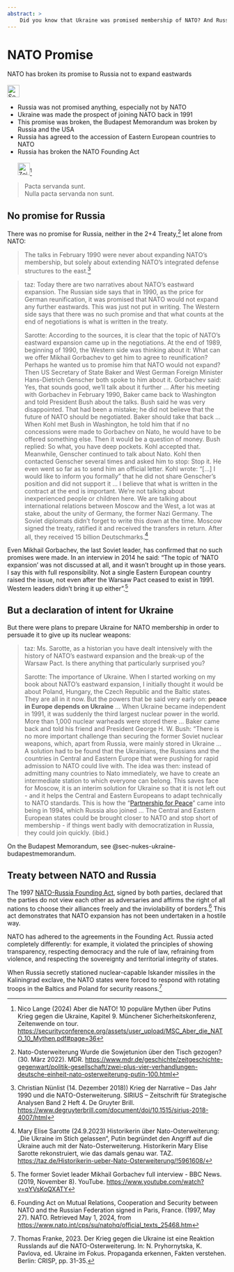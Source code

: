 ```yaml
---
abstract: > 
    Did you know that Ukraine was promised membership of NATO? And Russia was promised nothing! Here is the current status. 
---
```


# NATO Promise {#sec-nato-promise}

::: {.callout-caution title="Myth"}
NATO has broken its promise to Russia not to expand eastwards
[<br></br>![Search for keyword in EUvsDisinfo](../all_common_img/EUvsDisinfo_400x240.jpg){height=2em}](https://euvsdisinfo.eu/disinformation-cases/?text=nato%20promise&sort=relevance)
:::

::: {.callout-tip title="Truth"}
- Russia was not promised anything, especially not by NATO
- Ukraine was made the prospect of joining NATO back in 1991
- This promise was broken, the Budapest Memorandum was broken by Russia and the USA
- Russia has agreed to the accession of Eastern European countries to NATO
- Russia has broken the NATO Founding Act
[<br></br>![Zeitenwende-on-Tour: Aber die NATO](Zeitenwende-on-Tour-Logo.png){height=2em}](https://securityconference.org/assets/user_upload/MSC_Aber_die_NATO_10_Mythen.pdf#page=36)[^nato-promise-1]
:::

> Pacta servanda sunt.  
> Nulla pacta servanda non sunt.


## No promise for Russia

There was no promise for Russia, neither in the 2+4 Treaty,[^nato-promise-7] let alone from NATO:

> The talks in February 1990 were never about expanding NATO's membership, but solely about extending NATO's integrated defense structures to the east.[^nato-promise-6]


> taz: Today there are two narratives about NATO's eastward expansion. The Russian side says that in 1990, as the price for German reunification, it was promised that NATO would not expand any further eastwards. This was just not put in writing. The Western side says that there was no such promise and that what counts at the end of negotiations is what is written in the treaty.  
>
> Sarotte: According to the sources, it is clear that the topic of NATO's eastward expansion came up in the negotiations. At the end of 1989, beginning of 1990, the Western side was thinking about it: What can we offer Mikhail Gorbachev to get him to agree to reunification? Perhaps he wanted us to promise him that NATO would not expand? Then US Secretary of State Baker and West German Foreign Minister Hans-Dietrich Genscher both spoke to him about it. Gorbachev said: Yes, that sounds good, we'll talk about it further ... After his meeting with Gorbachev in February 1990, Baker came back to Washington and told President Bush about the talks. Bush said he was very disappointed. That had been a mistake; he did not believe that the future of NATO should be negotiated. Baker should take that back ... When Kohl met Bush in Washington, he told him that if no concessions were made to Gorbachev on Nato, he would have to be offered something else. Then it would be a question of money. Bush replied: So what, you have deep pockets. Kohl accepted that. Meanwhile, Genscher continued to talk about Nato. Kohl then contacted Genscher several times and asked him to stop: Stop it. He even went so far as to send him an official letter. Kohl wrote: “[...] I would like to inform you formally” that he did not share Genscher's position and did not support it ... I believe that what is written in the contract at the end is important. We're not talking about inexperienced people or children here. We are talking about international relations between Moscow and the West, a lot was at stake, about the unity of Germany, the former Nazi Germany. The Soviet diplomats didn't forget to write this down at the time. Moscow signed the treaty, ratified it and received the transfers in return. After all, they received 15 billion Deutschmarks.[^nato-promise-2]

Even Mikhail Gorbachev, the last Soviet leader, has confirmed that no such promises were made. In an interview in 2014 he said: “The topic of 'NATO expansion' was not discussed at all, and it wasn't brought up in those years. I say this with full responsibility. Not a single Eastern European country raised the issue, not even after the Warsaw Pact ceased to exist in 1991\. Western leaders didn't bring it up either”.[^nato-promise-3]


## But a declaration of intent for Ukraine

But there were plans to prepare Ukraine for NATO membership in order to persuade it to give up its nuclear weapons:

> taz: Ms. Sarotte, as a historian you have dealt intensively with the history of NATO's eastward expansion and the break-up of the Warsaw Pact. Is there anything that particularly surprised you?  
>
> Sarotte: The importance of Ukraine. When I started working on my book about NATO's eastward expansion, I initially thought it would be about Poland, Hungary, the Czech Republic and the Baltic states. They are all in it now. But the powers that be said very early on: **peace in Europe depends on Ukraine** ... When Ukraine became independent in 1991, it was suddenly the third largest nuclear power in the world. More than 1,000 nuclear warheads were stored there ... Baker came back and told his friend and President George H. W. Bush: "There is no more important challenge than securing the former Soviet nuclear weapons, which, apart from Russia, were mainly stored in Ukraine ... A solution had to be found that the Ukrainians, the Russians and the countries in Central and Eastern Europe that were pushing for rapid admission to NATO could live with. The idea was then: instead of admitting many countries to Nato immediately, we have to create an intermediate station to which everyone can belong. This saves face for Moscow, it is an interim solution for Ukraine so that it is not left out - and it helps the Central and Eastern Europeans to adapt technically to NATO standards. This is how the “[Partnership for Peace](https://en.wikipedia.org/wiki/Partnership_for_Peace)” came into being in 1994, which Russia also joined ... The Central and Eastern European states could be brought closer to NATO and stop short of membership - if things went badly with democratization in Russia, they could join quickly. (ibid.)

On the Budapest Memorandum, see @sec-nukes-ukraine-budapestmemorandum.


## Treaty between NATO and Russia

The 1997 [NATO-Russia Founding Act](https://en.wikipedia.org/wiki/Russia%E2%80%93NATO_relations#Founding_Act), signed by both parties, declared that the parties do not view each other as adversaries and affirms the right of all nations to choose their alliances freely and the inviolability of borders.[^nato-promise-4] This act demonstrates that NATO expansion has not been undertaken in a hostile way.

NATO has adhered to the agreements in the Founding Act. Russia acted completely differently: for example, it violated the principles of showing transparency, respecting democracy and the rule of law, refraining from violence, and respecting the sovereignty and territorial integrity of states. 

When Russia secretly stationed nuclear-capable Iskander missiles in the Kaliningrad exclave, the NATO states were forced to respond with rotating troops in the Baltics and Poland for security reasons.[^nato-promise-5] 


[^nato-promise-1]:  Nico Lange (2024) Aber die NATO! 10 populäre Mythen über Putins Krieg gegen die Ukraine, Kapitel 9. Münchener Sicherheitskonferenz, Zeitenwende on tour.  [https://securityconference.org/assets/user_upload/MSC_Aber_die_NATO_10_Mythen.pdf#page=36](https://securityconference.org/assets/user_upload/MSC_Aber_die_NATO_10_Mythen.pdf#page=36)

[^nato-promise-2]: Mary Elise Sarotte (24.9.2023) Historikerin über Nato-Osterweiterung: „Die Ukraine im Stich gelassen“, Putin begründet den Angriff auf die Ukraine auch mit der Nato-Osterweiterung. Historikerin Mary Elise Sarotte rekonstruiert, wie das damals genau war. TAZ. [https://taz.de/Historikerin-ueber-Nato-Osterweiterung/!5961608/](https://taz.de/Historikerin-ueber-Nato-Osterweiterung/!5961608/)

[^nato-promise-3]: The former Soviet leader Mikhail Gorbachev full interview \- BBC News. (2019, November 8). YouTube. [https://www.youtube.com/watch?v=qYVsKoQXATY](https://www.youtube.com/watch?v=qYVsKoQXATY)

[^nato-promise-4]: Founding Act on Mutual Relations, Cooperation and Security between NATO and the Russian Federation signed in Paris, France. (1997, May 27). NATO. Retrieved May 1, 2024, from [https://www.nato.int/cps/su/natohq/official\_texts\_25468.htm](https://www.nato.int/cps/su/natohq/official\_texts\_25468.htm)

[^nato-promise-5]:  Thomas Franke, 2023\. Der Krieg gegen die Ukraine ist eine Reaktion Russlands auf die NATO-Osterweiterung. In: N. Pryhornytska, K. Pavlova, ed. Ukraine im Fokus. Propaganda erkennen, Fakten verstehen. Berlin: CRISP, pp. 31-35. 

[^nato-promise-6]: Christian Nünlist (14. Dezember 2018)) Krieg der Narrative – Das Jahr 1990 und die NATO-Osterweiterung. SIRIUS – Zeitschrift für Strategische Analysen
Band 2 Heft 4. De Gruyter Brill. [https://www.degruyterbrill.com/document/doi/10.1515/sirius-2018-4007/html](https://www.degruyterbrill.com/document/doi/10.1515/sirius-2018-4007/html)

[^nato-promise-7]:  Nato-Osterweiterung Wurde die Sowjetunion über den Tisch gezogen? (30. März 2022). MDR. [https://www.mdr.de/geschichte/zeitgeschichte-gegenwart/politik-gesellschaft/zwei-plus-vier-verhandlungen-deutsche-einheit-nato-osterweiterung-putin-100.html](https://www.mdr.de/geschichte/zeitgeschichte-gegenwart/politik-gesellschaft/zwei-plus-vier-verhandlungen-deutsche-einheit-nato-osterweiterung-putin-100.html)
